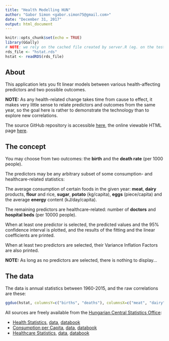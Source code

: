 ```yaml
---
title: "Health Modelling HUN"
author: "Gabor Simon <gabor.simon75@gmail.com>"
date: "December 31, 2017"
output: html_document
---
```


```r
knitr::opts_chunk$set(echo = TRUE)
library(GGally)
# NOTE: we rely on the cached file created by server.R (eg. on the test run)
rds_file <- "hstat.rds"
hstat <- readRDS(rds_file)
```

## About

This application lets you fit linear models between various health-affecting predictors and two possible outcomes.

**NOTE:** As any health-related change takes time from cause to effect, it makes very little sense to relate predictors and outcomes from the same year, so the goal here is rather to demonstrate the technology than to explore new correlations.

The source GitHub repository is accessible [here](https://github.com/gsimon75-datascience/HealthModellingHUN),
the online viewable HTML page [here](https://gsimon75-datascience.github.io/HealthModellingHUN/).

## The concept

You may choose from two outcomes: the **birth** and the **death rate** (per 1000 people).

The predictors may be any arbitrary subset of some consumption- and healthcare-related statistics:

The average consumption of certain foods in the given year: **meat**, **dairy** products, **flour** and rice, **sugar**, **potato** (kg/capita), **eggs** (piece/capita) and the average **energy** content (kJ/day/capita).

The remaining predictors are healthcare-related: number of **doctors** and **hospital beds** (per 10000 people).

When at least one predictor is selected, the predicted values and the 95% confidence interval is plotted, and the results of the fitting and the linear coefficients are printed.

When at least two predictors are selected, their Variance Inflation Factors are also printed.

**NOTE:** As long as no predictors are selected, there is nothing to display...

## The data

The data is annual statistics between 1960-2015, and the raw correlations are these:

```r
ggduo(hstat, columnsY=c("births", "deaths"), columnsX=c("meat", "dairy", "flour", "sugar", "potato", "egg", "energy", "doctors", "hospital.beds"))
```

All sources are freely available from the [Hungarian Central Statistics Office](http://www.ksh.hu):

- [Health Statistics](http://www.ksh.hu/docs/hun/xstadat/xstadat_hosszu/h_wdsd001a.html),
  [data](http://www.ksh.hu/docs/hun/xstadat/xstadat_hosszu/xls/h2_2.xls),
  [databook](http://www.ksh.hu/apps/meta.objektum?p_lang=EN&p_menu_id=110&p_ot_id=100&p_obj_id=WNT)
- [Consumption per Capita](http://www.ksh.hu/docs/hun/xstadat/xstadat_hosszu/h_qpt003.html),
  [data](http://www.ksh.hu/docs/hun/xstadat/xstadat_hosszu/xls/h2_2.xls),
  [databook](http://www.ksh.hu/docs/hun/modsz/modsz22.html)
- [Healthcare Statistics](http://www.ksh.hu/docs/hun/xstadat/xstadat_hosszu/h_fea001.html),
  [data](http://www.ksh.hu/docs/hun/xstadat/xstadat_hosszu/xls/h2_4.xls),
  [databook](http://www.ksh.hu/apps/meta.objektum?p_lang=EN&p_menu_id=110&p_ot_id=100&p_obj_id=FEA)
